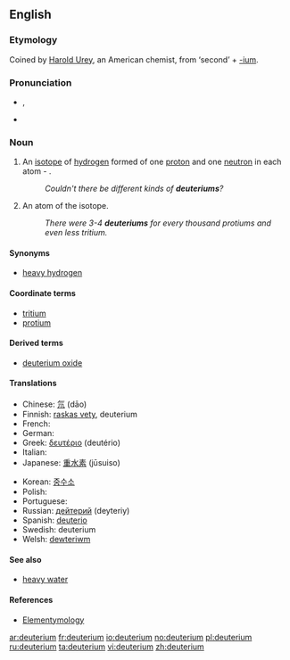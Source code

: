 ==English==
{{wikipedia}}

===Etymology===
Coined by [[:w:Harold Urey|Harold Urey]], an American chemist, from {{etyl|grc}} '''{{polytonic|[[δεύτερος]]}}''' ‘second’ + [[-ium]].

===Pronunciation===
* {{IPA|/djuːˈtɪɹiəm/}}, {{SAMPA|/dju:"tIri@m/}}
* {{hyphenation|deu|te|ri|um}}

===Noun===
{{en-noun}}

# {{isotope}} An [[isotope]] of [[hydrogen]] formed of one [[proton]] and one [[neutron]] in each atom - {{nuclide|2|1|H}}.
#: ''Couldn't there be different kinds of '''deuteriums'''?''
# An atom of the isotope.
#: ''There were 3-4 '''deuteriums''' for every thousand protiums and even less tritium.''

====Synonyms====
* [[heavy hydrogen]]

====Coordinate terms====
* [[tritium]]  
* [[protium]]

====Derived terms====
* [[deuterium oxide]]

====Translations====
{{trans-top|isotope of hydrogen}}
* Chinese: [[氘]] (dāo)
* Finnish: [[raskas vety]], deuterium
* French: {{t|fr|deutérium|m}}
* German: {{t|de|Deuterium|n}}
* Greek: [[δευτέριο]] {{n}} (deutério)
* Italian: {{t|it|deuterio|m}}
* Japanese: [[重水素]] (jūsuiso)
{{trans-mid}}
* Korean: [[중수소]]
* Polish: {{t|pl|deuter|m}}
* Portuguese: {{t|pt|deutério|m}}
* Russian: [[дейтерий]] {{m}} (deyteriy)
* Spanish: [[deuterio]] {{m}}
* Swedish: deuterium {{n}}
* Welsh: [[dewteriwm]]
{{trans-bottom}}

====See also====
* [[heavy water]]

====References====
* [http://elements.vanderkrogt.net/multidict.html Elementymology]

[[ar:deuterium]]
[[fr:deuterium]]
[[io:deuterium]]
[[no:deuterium]]
[[pl:deuterium]]
[[ru:deuterium]]
[[ta:deuterium]]
[[vi:deuterium]]
[[zh:deuterium]]